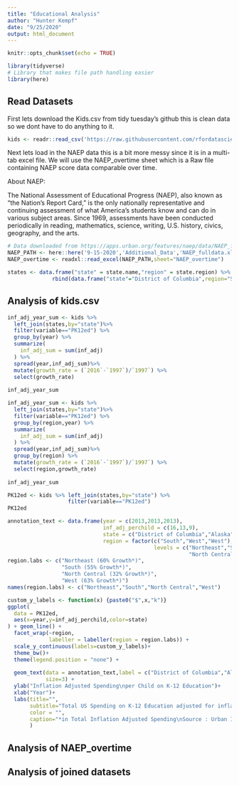 ```yaml
---
title: "Educational Analysis"
author: "Hunter Kempf"
date: "9/25/2020"
output: html_document
---
```


```r
knitr::opts_chunk$set(echo = TRUE)
```

```r
library(tidyverse)
# Library that makes file path handling easier 
library(here)
```

## Read Datasets 
First lets download the Kids.csv from tidy tuesday's github this is clean data so we dont have to do anything to it.
```r
kids <- readr::read_csv('https://raw.githubusercontent.com/rfordatascience/tidytuesday/master/data/2020/2020-09-15/kids.csv')
```

Next lets load in the NAEP data this is a bit more messy since it is in a multi-tab excel file. We will use the NAEP_overtime sheet which is a Raw file containing NAEP score data comparable over time.

About NAEP: 

The National Assessment of Educational Progress (NAEP), also known as "the Nation's Report Card," is the only nationally representative and continuing assessment of what America's students know and can do in various subject areas. Since 1969, assessments have been conducted periodically in reading, mathematics, science, writing, U.S. history, civics, geography, and the arts.

```r
# Data downloaded from https://apps.urban.org/features/naep/data/NAEP_fulldata.xlsx
NAEP_PATH <- here::here('9-15-2020','Additional_Data','NAEP_fulldata.xlsx')
NAEP_overtime <- readxl::read_excel(NAEP_PATH,sheet="NAEP_overtime")
```

```r
states <- data.frame("state" = state.name,"region" = state.region) %>% 
              rbind(data.frame("state"="District of Columbia",region="South"))
```


## Analysis of kids.csv

```r
inf_adj_year_sum <- kids %>% 
  left_join(states,by="state")%>%
  filter(variable=="PK12ed") %>% 
  group_by(year) %>% 
  summarize(
    inf_adj_sum = sum(inf_adj)
  ) %>%
  spread(year,inf_adj_sum)%>% 
  mutate(growth_rate = (`2016`-`1997`)/`1997`) %>% 
  select(growth_rate)
  
inf_adj_year_sum 
```

```r
inf_adj_year_sum <- kids %>% 
  left_join(states,by="state")%>%
  filter(variable=="PK12ed") %>% 
  group_by(region,year) %>% 
  summarize(
    inf_adj_sum = sum(inf_adj)
  ) %>%
  spread(year,inf_adj_sum)%>% 
  group_by(region) %>%
  mutate(growth_rate = (`2016`-`1997`)/`1997`) %>% 
  select(region,growth_rate)
  
inf_adj_year_sum 
```



```r
PK12ed <- kids %>% left_join(states,by="state") %>%
                   filter(variable=="PK12ed") 
PK12ed
```

```r
annotation_text <- data.frame(year = c(2013,2013,2013),
                              inf_adj_perchild = c(16,13,9),
                              state = c("District of Columbia","Alaska","Wyoming"), 
                              region = factor(c("South","West","West"),
                                              levels = c("Northeast","South",
                                                         "North Central","West")))
region.labs <- c("Northeast (60% Growth*)",
                 "South (55% Growth*)",
                 "North Central (32% Growth*)",
                 "West (63% Growth*)")
names(region.labs) <- c("Northeast","South","North Central","West")

custom_y_labels <- function(x) {paste0("$",x,"k")}
ggplot(
  data = PK12ed,
  aes(x=year,y=inf_adj_perchild,color=state)
) + geom_line() + 
  facet_wrap(~region,
             labeller = labeller(region = region.labs)) + 
  scale_y_continuous(labels=custom_y_labels)+
  theme_bw()+
  theme(legend.position = "none") + 
  
  geom_text(data = annotation_text,label = c("District of Columbia","Alaska","Wyoming"),
            size=3) + 
  ylab("Inflation Adjusted Spending\nper Child on K-12 Education")+
  xlab("Year")+
  labs(title="",
       subtitle="Total US Spending on K-12 Education adjusted for inflation\nhas grown 52% from 1997 to 2016",
       color = "",
       caption="*in Total Inflation Adjusted Spending\nSource : Urban Institute | Analysis: @The_DataViz"
       ) 
```

## Analysis of NAEP_overtime

## Analysis of joined datasets 



